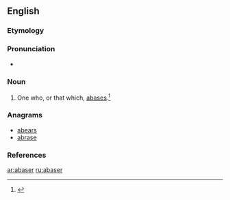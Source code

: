 ==English==

===Etymology===
{{suffix|abase|er}}

===Pronunciation===
* {{a|GenAm}} {{IPA|/əˈbeɪs.ɚ/}}

===Noun===
{{en-noun}}

# One who, or that which, [[abase]]s.{{defdate|Late 16<sup>th</sup> century.}}<ref>{{reference-book | last =| first = | authorlink =  | coauthors =  | editor =Brown, Lesley  | others =  | title = The Shorter Oxford English Dictionary | origdate =  | origyear = 1933| origmonth =  | url =  | format =  | accessdate =  | accessyear =  | accessmonth =  | edition = 5th | date =  | year =2003| month =  | publisher =Oxford University Press  | location =Oxford, UK | language =  | id =  | doi = | isbn =978-0-19-860575-7 | lccn = | ol = | pages =2| chapter =  | chapterurl =  | quote =}}</ref>

===Anagrams===
* [[abears#English|abears]]
* [[abrase#English|abrase]]

===References===
<references/>

[[ar:abaser]]
[[ru:abaser]]